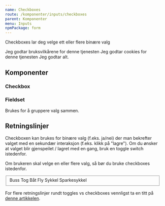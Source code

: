```yaml
---
name: Checkboxes
route: /komponenter/inputs/checkboxes
parent: Komponenter
menu: Inputs
npmPackage: form
---
```



<PageHeader>Checkboxes lar deg velge ett eller flere binære valg</PageHeader>

<Playground>
  <Checkbox>
    Jeg godtar <Link href="#">bruksvilkårene</Link> for denne tjenesten
  </Checkbox>
  <Checkbox>
    Jeg godtar <Link href="#">cookies</Link> for denne tjenesten
  </Checkbox>
  <Checkbox>Jeg godtar alt.</Checkbox>
</Playground>

## Komponenter

### Checkbox

<ImportStatement imports="Checkbox" />
<Props of={Checkbox} />

### Fieldset

<ImportStatement imports="Fieldset" />
<Props of={Fieldset} />

Brukes for å gruppere valg sammen.

## Retningslinjer

Checkboxen kan brukes for binære valg (f.eks. ja/nei) der man bekrefter valget med en sekundær interaksjon (f.eks. klikk på "lagre"). Om du ønsker at valget blir gjenspeilet / lagret med en gang, bruk en toggle switch istedenfor.

Om brukeren skal velge en eller flere valg, så bør du bruke checkboxes istedenfor.

<Playground>
  <Fieldset label="Jeg vil gjerne reise med">
    <Checkbox>Buss</Checkbox>
    <Checkbox>Tog</Checkbox>
    <Checkbox>Båt</Checkbox>
    <Checkbox>Fly</Checkbox>
    <Checkbox>Sykkel</Checkbox>
    <Checkbox>Sparkesykkel</Checkbox>
  </Fieldset>
</Playground>

For flere retningslinjer rundt toggles vs checkboxes vennligst ta en titt på [denne artikkelen](https://uxplanet.org/checkbox-vs-toggle-switch-7fc6e83f10b8).
